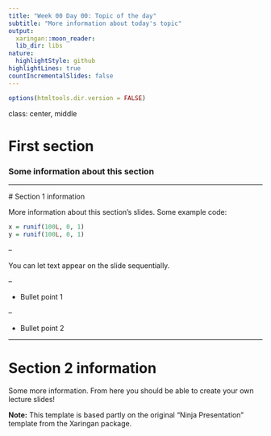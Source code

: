 ```yaml
---
title: "Week 00 Day 00: Topic of the day"
subtitle: "More information about today's topic"
output:
  xaringan::moon_reader:
  lib_dir: libs
nature:
  highlightStyle: github
highlightLines: true
countIncrementalSlides: false
---
```



  ```r
options(htmltools.dir.version = FALSE)
```


class: center, middle

# First section

### Some information about this section

---

  # Section 1 information

  More information about this section's slides. Some example code:

```r
x = runif(100L, 0, 1)
y = runif(100L, 0, 1)
```

--

You can let text appear on the slide sequentially.

--

- Bullet point 1

--

- Bullet point 2

---

# Section 2 information

Some more information. From here you should be able to create your own lecture slides!

**Note:** This template is based partly on the original "Ninja Presentation" template
from the Xaringan package.
